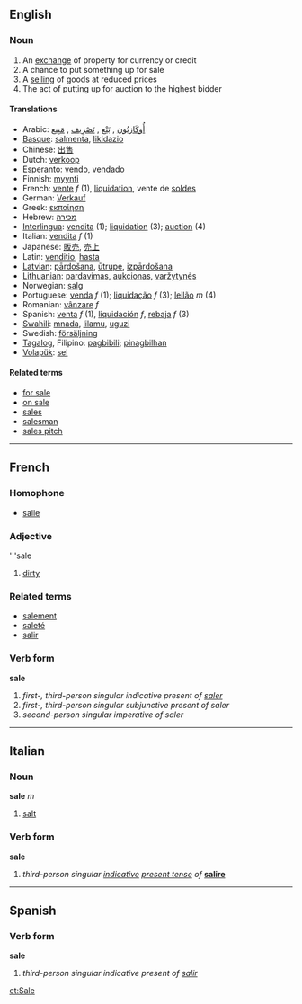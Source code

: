 ==English==
===Noun===
# An [[exchange]] of property for currency or credit
# A chance to put something up for sale
# A [[sell]]ing of goods at reduced prices
# The act of putting up for auction to the highest bidder

====Translations====
*Arabic: [[أُوكَازيُون]] , [[بَيْع]] , [[تَصْرِيف]] , [[مَبِيع]] 
*[[Basque]]: [[salmenta]], [[likidazio]]
*Chinese: [[出售]]
*Dutch: [[verkoop]]
*[[Esperanto]]: [[vendo]], [[vendado]]
*Finnish: [[myynti]]
*French: [[vente]] ''f'' (1), [[liquidation]], vente de [[solde]]s 
*German: [[Verkauf]]
*Greek: [[εκποίηση]]
*Hebrew: [[מכירה]]
*[[Interlingua]]: [[vendita]] (1); [[liquidation]] (3); [[auction]] (4)
*Italian: [[vendita]] ''f'' (1)
*Japanese: [[販売]], [[売上]]
*Latin: [[venditio]], [[hasta]]
*[[Latvian]]: [[pārdošana]], [[ūtrupe]], [[izpārdošana]] 
*[[Lithuanian]]: [[pardavimas]], [[aukcionas]], [[varžytynės]]
*Norwegian: [[salg]]
*Portuguese: [[venda]] ''f'' (1); [[liquidação]] ''f'' (3); [[leilão]] ''m'' (4)
*Romanian: [[vânzare]] ''f''
*Spanish: [[venta]] ''f'' (1), [[liquidación]] ''f'', [[rebaja]] ''f'' (3)
*[[Swahili]]: [[mnada]], [[lilamu]], [[uguzi]]
*Swedish: [[försäljning]] 
*[[Tagalog]], Filipino: [[pagbibili]]; [[pinagbilhan]] 
*[[Volapük]]: [[sel]]

====Related terms====
*[[for sale]]
*[[on sale]]
*[[sales]]
*[[salesman]]
*[[sales pitch]]

----

==French==
===Homophone===
*[[salle]]

===Adjective===
'''sale

#[[dirty]]


===Related terms===
*[[salement]]
*[[saleté]]
*[[salir]]

===Verb form===
'''sale'''

# ''first-, third-person singular indicative present of [[saler]]''
# ''first-, third-person singular subjunctive present of saler''
# ''second-person singular imperative of saler''

----

==Italian==
===Noun===
'''sale''' ''m''

#[[salt]]

===Verb form===
'''sale'''

#''third-person singular [[indicative]] [[present tense]] of'' '''[[salire]]'''

----

==Spanish==
===Verb form===
'''sale'''

# ''third-person singular indicative present of [[salir]]''

[[et:Sale]]